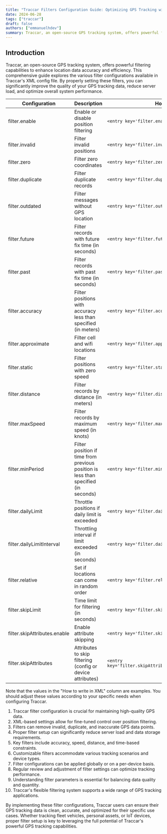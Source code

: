 ```yaml
---
title: "Traccar Filters Configuration Guide: Optimizing GPS Tracking with XML Settings"
date: 2024-06-28
tags: ["traccar"]
draft: false
authors: ["emmanuelhdev"]
summary: Traccar, an open-source GPS tracking system, offers powerful filtering capabilities to enhance location data accuracy and efficiency
---
```


## Introduction
Traccar, an open-source GPS tracking system, offers powerful filtering capabilities to enhance location data accuracy and efficiency. This comprehensive guide explores the various filter configurations available in Traccar's XML config file. By properly setting these filters, you can significantly improve the quality of your GPS tracking data, reduce server load, and optimize overall system performance.


| Configuration | Description | How to write in XML |
|---------------|-------------|---------------------|
| filter.enable | Enable or disable position filtering | `<entry key='filter.enable'>true</entry>` |
| filter.invalid | Filter invalid positions | `<entry key='filter.invalid'>true</entry>` |
| filter.zero | Filter zero coordinates | `<entry key='filter.zero'>true</entry>` |
| filter.duplicate | Filter duplicate records | `<entry key='filter.duplicate'>true</entry>` |
| filter.outdated | Filter messages without GPS location | `<entry key='filter.outdated'>true</entry>` |
| filter.future | Filter records with future fix time (in seconds) | `<entry key='filter.future'>86400</entry>` |
| filter.past | Filter records with past fix time (in seconds) | `<entry key='filter.past'>86400</entry>` |
| filter.accuracy | Filter positions with accuracy less than specified (in meters) | `<entry key='filter.accuracy'>100</entry>` |
| filter.approximate | Filter cell and wifi locations | `<entry key='filter.approximate'>true</entry>` |
| filter.static | Filter positions with zero speed | `<entry key='filter.static'>true</entry>` |
| filter.distance | Filter records by distance (in meters) | `<entry key='filter.distance'>10</entry>` |
| filter.maxSpeed | Filter records by maximum speed (in knots) | `<entry key='filter.maxSpeed'>25000</entry>` |
| filter.minPeriod | Filter position if time from previous position is less than specified (in seconds) | `<entry key='filter.minPeriod'>120</entry>` |
| filter.dailyLimit | Throttle positions if daily limit is exceeded | `<entry key='filter.dailyLimit'>1000</entry>` |
| filter.dailyLimitInterval | Throttling interval if limit exceeded (in seconds) | `<entry key='filter.dailyLimitInterval'>3600</entry>` |
| filter.relative | Set if locations can come in random order | `<entry key='filter.relative'>false</entry>` |
| filter.skipLimit | Time limit for filtering (in seconds) | `<entry key='filter.skipLimit'>3600</entry>` |
| filter.skipAttributes.enable | Enable attribute skipping | `<entry key='filter.skipAttributes.enable'>true</entry>` |
| filter.skipAttributes | Attributes to skip filtering (config or device attributes) | `<entry key='filter.skipAttributes'>attribute1,attribute2</entry>` |

Note that the values in the "How to write in XML" column are examples. You should adjust these values according to your specific needs when configuring Traccar.

1. Traccar filter configuration is crucial for maintaining high-quality GPS data.
2. XML-based settings allow for fine-tuned control over position filtering.
3. Filters can remove invalid, duplicate, and inaccurate GPS data points.
4. Proper filter setup can significantly reduce server load and data storage requirements.
5. Key filters include accuracy, speed, distance, and time-based constraints.
6. Customizable filters accommodate various tracking scenarios and device types.
7. Filter configurations can be applied globally or on a per-device basis.
8. Regular review and adjustment of filter settings can optimize tracking performance.
9. Understanding filter parameters is essential for balancing data quality and quantity.
10. Traccar's flexible filtering system supports a wide range of GPS tracking applications.

By implementing these filter configurations, Traccar users can ensure their GPS tracking data is clean, accurate, and optimized for their specific use cases. Whether tracking fleet vehicles, personal assets, or IoT devices, proper filter setup is key to leveraging the full potential of Traccar's powerful GPS tracking capabilities.